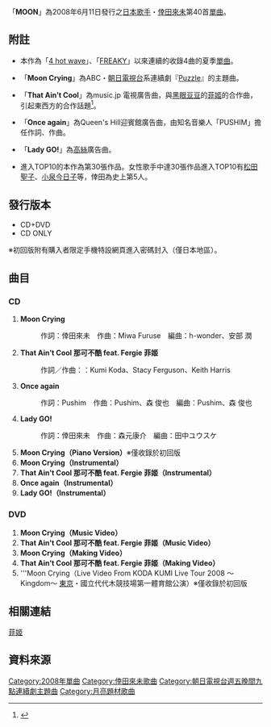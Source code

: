 {{Infobox song
| name       = MOON
| type       = [[單曲|單曲]]
| cover      = MOON Album.jpg
| artist     = [[倖田來未|倖田來未]]
| album      = 
| A-side     = 
| B-side     = 
| released   = 2008年6月11日
| format     = 
| recorded   = 
| genre      = [[J-POP|J-POP]]
| length     = 37分44秒
| label      = [[rhythm_zone|rhythm zone]]
| writer     = 
| producer   = 
| certification = 日本唱片協會
* 金唱片（CD）
* 三白金唱片（手機鈴聲）
* 雙白金唱片（全曲下載）
| chart_position = * 最高第2名（[[Oricon|Oricon]]）
* 2008年度年間順位46位（Oricon）
| prev_title = [[anytime|anytime]]
| prev_year  = 2007
| next_title = [[TABOO_禁忌|TABOO]]
| next_year  = 2008
| misc       = 
}}
「'''MOON'''」為2008年6月11日發行之[[日本|日本]][[歌手|歌手]]・[[倖田來未|倖田來未]]第40首[[單曲|單曲]]。

== 附註 ==
* 本作為「[[4_hot_wave|4 hot wave]]」、「[[FREAKY|FREAKY]]」以來連續的收錄4曲的夏季[[單曲|單曲]]。

* 「'''Moon Crying'''」為ABC・[[朝日電視台|朝日電視台]]系連續劇『[[謎_(電視劇)|Puzzle]]』的主題曲。

* 「'''That Ain't Cool'''」為music.jp 電視廣告曲，與[[黑眼豆豆|黑眼豆豆]]的[[菲姬|菲姬]]的合作曲，引起東西方的合作話題<ref>{{cite news | first= | last= | coauthors= | authorlink= | title=倖田來未、ファーギーらとコラボの新曲発売決定 | date=2008-04-28 | publisher=[[Oricon|Oricon]] | url=http://www.oricon.co.jp/news/music/54131/ | work= | pages= | accessdate=2010-01-15 | language= | archive-date=2013-06-10 | archive-url=https://web.archive.org/web/20130610050402/http://www.oricon.co.jp/news/music/54131/ | dead-url=no }}</ref>。

* 「'''Once again'''」為Queen's Hill迎賓館廣告曲，由知名音樂人「PUSHIM」擔任作詞、作曲。

* 「'''Lady GO!'''」為[[高絲|高絲]]廣告曲。

* 進入TOP10的本作為第30張作品。女性歌手中達30張作品進入TOP10有[[松田聖子|松田聖子]]、[[小泉今日子|小泉今日子]]等，倖田為史上第5人。

== 發行版本 ==
* CD+DVD
* CD ONLY
※初回版附有購入者限定手機特設網頁進入密碼封入（僅日本地區）。

== 曲目 ==
=== CD ===
# '''Moon Crying'''
#: 作詞：倖田來未　作曲：Miwa Furuse　編曲：h-wonder、安部 潤 
# '''That Ain't Cool 那可不酷 feat. Fergie 菲姬'''
#: 作詞／作曲：：Kumi Koda、Stacy Ferguson、Keith Harris　 
# '''Once again'''
#: 作詞：Pushim　作曲：Pushim、森 俊也　編曲：Pushim、森 俊也
# '''Lady GO!'''
#: 作詞：倖田來未　作曲：森元康介　編曲：田中ユウスケ 
# '''Moon Crying（Piano Version）'''※僅收錄於初回版
# '''Moon Crying（Instrumental）'''
# '''That Ain't Cool 那可不酷 feat. Fergie 菲姬（Instrumental）'''
# '''Once again（Instrumental）'''
# '''Lady GO!（Instrumental）'''

=== DVD ===
# '''Moon Crying（Music Video）'''
# '''That Ain't Cool 那可不酷 feat. Fergie 菲姬（Music Video）'''
# '''Moon Crying（Making Video）'''
# '''That Ain't Cool 那可不酷 feat. Fergie 菲姬（Making Video）'''
# '''Moon Crying（Live Video From KODA KUMI Live Tour 2008 ～Kingdom～ [[東京|東京]]・國立代代木競技場第一體育館公演）※僅收錄於初回版

== 相關連結 ==
[[菲姬|菲姬]]

== 資料來源 ==
<div class='references-small'>
<references/>
</div>
{{朝日電視台週五晚間九點連續劇主題曲|朝日電視台週五晚間九點連續劇主題曲 = }}
{{倖田來未}}

[[Category:2008年單曲|Category:2008年單曲]]
[[Category:倖田來未歌曲|Category:倖田來未歌曲]]
[[Category:朝日電視台週五晚間九點連續劇主題曲|Category:朝日電視台週五晚間九點連續劇主題曲]]
[[Category:月亮題材歌曲|Category:月亮題材歌曲]]